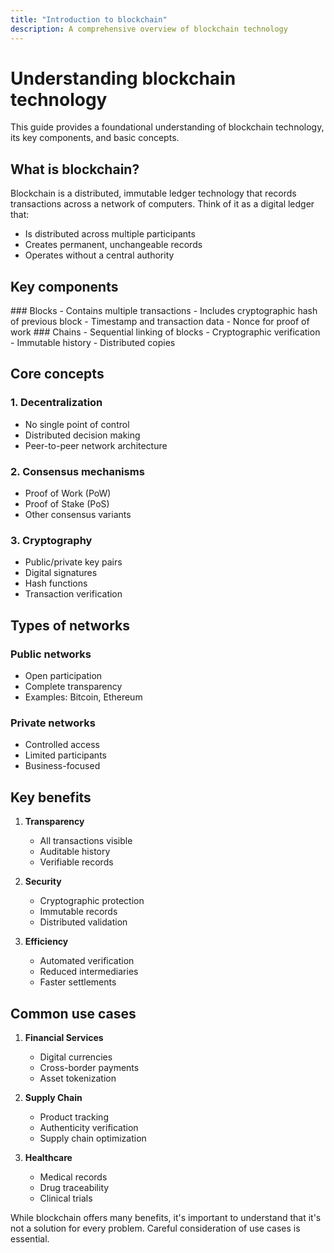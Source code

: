 ```yaml
---
title: "Introduction to blockchain"
description: A comprehensive overview of blockchain technology
---
```



# Understanding blockchain technology

<Callout type="info">
  This guide provides a foundational understanding of blockchain technology, its
  key components, and basic concepts.
</Callout>

## What is blockchain?

Blockchain is a distributed, immutable ledger technology that records
transactions across a network of computers. Think of it as a digital ledger
that:

- Is distributed across multiple participants
- Creates permanent, unchangeable records
- Operates without a central authority

## Key components

<div className="grid grid-cols-1 md:grid-cols-2 gap-6 mb-8">
  <Card>
    ### Blocks
    - Contains multiple transactions
    - Includes cryptographic hash of previous block
    - Timestamp and transaction data
    - Nonce for proof of work
  </Card>

  <Card>
    ### Chains
    - Sequential linking of blocks
    - Cryptographic verification
    - Immutable history
    - Distributed copies
  </Card>
</div>

## Core concepts

### 1. Decentralization

- No single point of control
- Distributed decision making
- Peer-to-peer network architecture

### 2. Consensus mechanisms

- Proof of Work (PoW)
- Proof of Stake (PoS)
- Other consensus variants

### 3. Cryptography

- Public/private key pairs
- Digital signatures
- Hash functions
- Transaction verification

## Types of networks

### Public networks

- Open participation
- Complete transparency
- Examples: Bitcoin, Ethereum

### Private networks

- Controlled access
- Limited participants
- Business-focused

## Key benefits

1. **Transparency**

   - All transactions visible
   - Auditable history
   - Verifiable records

2. **Security**

   - Cryptographic protection
   - Immutable records
   - Distributed validation

3. **Efficiency**
   - Automated verification
   - Reduced intermediaries
   - Faster settlements

## Common use cases

1. **Financial Services**

   - Digital currencies
   - Cross-border payments
   - Asset tokenization

2. **Supply Chain**

   - Product tracking
   - Authenticity verification
   - Supply chain optimization

3. **Healthcare**
   - Medical records
   - Drug traceability
   - Clinical trials

<Callout type="warning">
  While blockchain offers many benefits, it's important to understand that it's
  not a solution for every problem. Careful consideration of use cases is
  essential.
</Callout>
